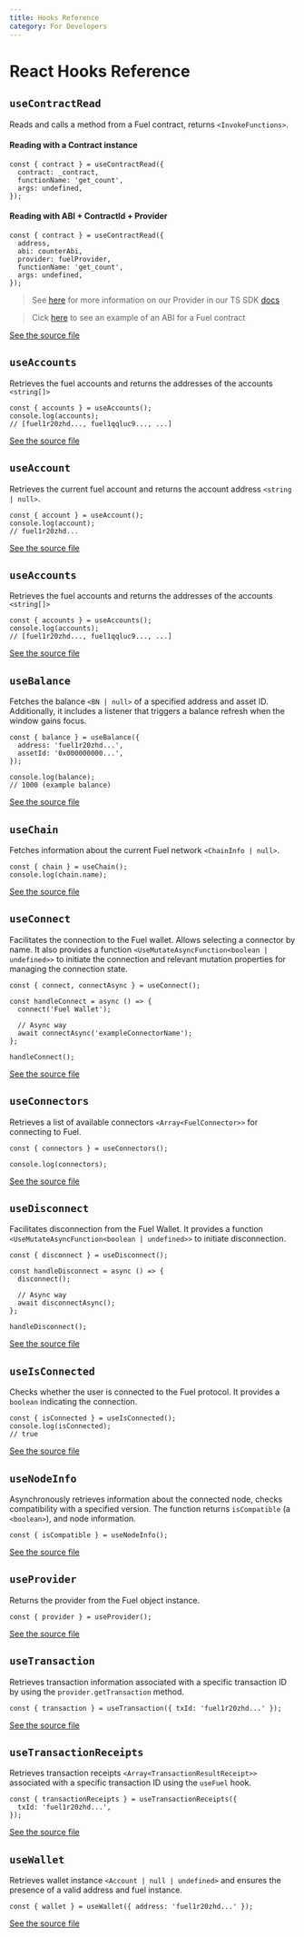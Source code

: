 ```yaml
---
title: Hooks Reference
category: For Developers
---
```


# React Hooks Reference

## `useContractRead`

Reads and calls a method from a Fuel contract, returns `<InvokeFunctions>`.


#### Reading with a Contract instance
```tsx
const { contract } = useContractRead({
  contract: _contract,
  functionName: 'get_count',
  args: undefined,
});
```

#### Reading with ABI + ContractId + Provider
```tsx
const { contract } = useContractRead({
  address,   
  abi: counterAbi,
  provider: fuelProvider,
  functionName: 'get_count',
  args: undefined,
});
```
> See [here](/fuels-ts/cookbook/wallet-sdk-and-react-hooks/#the-provider) for more information on our Provider in our TS SDK [docs](https://docs.fuel.network/docs/fuels-ts/)   

> Cick [here](https://github.com/FuelLabs/fuels-wallet/blob/b5766321dbc2a5e5f17f05e0cb9a9f697f137a23/packages/e2e-contract-tests/src/contracts/contracts/factories/CustomAssetAbi__factory.ts#L16) to see an example of an ABI for a Fuel contract

[See the source file](https://github.com/FuelLabs/fuels-npm-packs/tree/main/packages/react/src/hooks/useAccount.ts)

## `useAccounts`

Retrieves the fuel accounts and returns the addresses of the accounts `<string[]>`

```tsx
const { accounts } = useAccounts();
console.log(accounts);
// [fuel1r20zhd..., fuel1qqluc9..., ...]
```

[See the source file](https://github.com/FuelLabs/fuels-npm-packs/tree/main/packages/react/src/hooks/useContractRead.ts)
## `useAccount`

Retrieves the current fuel account and returns the account address `<string | null>`.

```tsx
const { account } = useAccount();
console.log(account);
// fuel1r20zhd...
```

[See the source file](https://github.com/FuelLabs/fuels-npm-packs/tree/main/packages/react/src/hooks/useAccount.ts)

## `useAccounts`

Retrieves the fuel accounts and returns the addresses of the accounts `<string[]>`

```tsx
const { accounts } = useAccounts();
console.log(accounts);
// [fuel1r20zhd..., fuel1qqluc9..., ...]
```

[See the source file](https://github.com/FuelLabs/fuels-npm-packs/tree/main/packages/react/src/hooks/useAccounts.ts)

## `useBalance`

Fetches the balance `<BN | null>` of a specified address and asset ID. Additionally, it includes a listener that triggers a balance refresh when the window gains focus.

```tsx
const { balance } = useBalance({
  address: 'fuel1r20zhd...',
  assetId: '0x000000000...',
});

console.log(balance);
// 1000 (example balance)
```

[See the source file](https://github.com/FuelLabs/fuels-npm-packs/tree/main/packages/react/src/hooks/useBalance.ts)

## `useChain`

Fetches information about the current Fuel network `<ChainInfo | null>`.

```tsx
const { chain } = useChain();
console.log(chain.name);
```

[See the source file](https://github.com/FuelLabs/fuels-npm-packs/tree/main/packages/react/src/hooks/useChain.ts)

## `useConnect`

Facilitates the connection to the Fuel wallet. Allows selecting a connector by name. It also provides a function `<UseMutateAsyncFunction<boolean | undefined>>` to initiate the connection and relevant mutation properties for managing the connection state.

```tsx
const { connect, connectAsync } = useConnect();

const handleConnect = async () => {
  connect('Fuel Wallet');

  // Async way
  await connectAsync('exampleConnectorName');
};

handleConnect();
```

[See the source file](https://github.com/FuelLabs/fuels-npm-packs/tree/main/packages/react/src/hooks/useConnect.ts)

## `useConnectors`

Retrieves a list of available connectors `<Array<FuelConnector>>` for connecting to Fuel.

```tsx
const { connectors } = useConnectors();

console.log(connectors);
```

[See the source file](https://github.com/FuelLabs/fuels-npm-packs/tree/main/packages/react/src/hooks/useConnectors.ts)

## `useDisconnect`

Facilitates disconnection from the Fuel Wallet. It provides a function `<UseMutateAsyncFunction<boolean | undefined>>` to initiate disconnection.

```tsx
const { disconnect } = useDisconnect();

const handleDisconnect = async () => {
  disconnect();

  // Async way
  await disconnectAsync();  
};

handleDisconnect();
```

[See the source file](https://github.com/FuelLabs/fuels-npm-packs/tree/main/packages/react/src/hooks/useDisconnect.ts)

## `useIsConnected`

Checks whether the user is connected to the Fuel protocol. It provides a `boolean` indicating the connection.

```tsx
const { isConnected } = useIsConnected();
console.log(isConnected);
// true
```

[See the source file](https://github.com/FuelLabs/fuels-npm-packs/tree/main/packages/react/src/hooks/useIsConnected.ts)

## `useNodeInfo`

Asynchronously retrieves information about the connected node, checks compatibility with a specified version. The function returns `isCompatible` (a `<boolean>`), and node information.

```tsx
const { isCompatible } = useNodeInfo();
```

[See the source file](https://github.com/FuelLabs/fuels-npm-packs/tree/main/packages/react/src/hooks/useNodeInfo.ts)

## `useProvider`

Returns the provider from the Fuel object instance.

```tsx
const { provider } = useProvider();
```

[See the source file](https://github.com/FuelLabs/fuels-npm-packs/tree/main/packages/react/src/hooks/useProvider.ts)

## `useTransaction`

Retrieves transaction information associated with a specific transaction ID by using the `provider.getTransaction` method.

```tsx
const { transaction } = useTransaction({ txId: 'fuel1r20zhd...' });
```

[See the source file](https://github.com/FuelLabs/fuels-npm-packs/tree/main/packages/react/src/hooks/useTransaction.ts)

## `useTransactionReceipts`

Retrieves transaction receipts `<Array<TransactionResultReceipt>>` associated with a specific transaction ID using the `useFuel` hook.

```tsx
const { transactionReceipts } = useTransactionReceipts({
  txId: 'fuel1r20zhd...',
});
```

[See the source file](https://github.com/FuelLabs/fuels-npm-packs/tree/main/packages/react/src/hooks/useTransactionReceipts.ts)

## `useWallet`

Retrieves wallet instance `<Account | null | undefined>` and ensures the presence of a valid address and fuel instance.

```tsx
const { wallet } = useWallet({ address: 'fuel1r20zhd...' });
```

[See the source file](https://github.com/FuelLabs/fuels-npm-packs/tree/main/packages/react/src/hooks/useWallet.ts)
